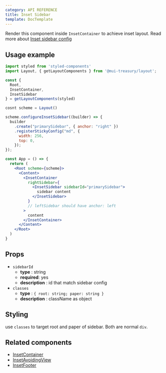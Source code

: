 ```yaml
---
category: API REFERENCE
title: Inset Sidebar
template: DocTemplate
---
```


Render this component inside `InsetContainer` to achieve inset layout.
Read more about [Inset sidebar config](/layout/api-reference/inset-sidebar-builder)

## Usage example

```jsx
import styled from 'styled-components'
import Layout, { getLayoutComponents } from '@mui-treasury/layout';

const {
  Root,
  InsetContainer,
  InsetSidebar
} = getLayoutComponents(styled)

cosnt scheme = Layout()

scheme.configureInsetSidebar((builder) => {
  builder
    .create("primarySidebar", { anchor: "right" })
    .registerStickyConfig("md", {
      width: 256,
      top: 0,
    });
});

const App = () => {
  return (
    <Root scheme={scheme}>
      <Content>
        <InsetContainer
          rightSidebar={
            <InsetSidebar sidebarId="primarySidebar">
              sidebar content
            </InsetSidebar>
          }
          // leftSidebar should have anchor: left
        >
          content
        </InsetContainer>
      </Content>
    </Root>
  )
}
```

## Props
- `sidebarId`
  - **type** : string
  - **required**: yes
  - **description** : id that match sidebar config
- `classes`
  - **type** : `{ root: string; paper: string }`
  - **description** : className as object
  
## Styling
use `classes` to target root and paper of sidebar. Both are normal `div`.

## Related components
- [InsetContainer](/layout/api-reference/inset-container)
- [InsetAvoidingView](/layout/api-reference/inset-avoiding-view)
- [InsetFooter](/layout/api-reference/inset-footer)
